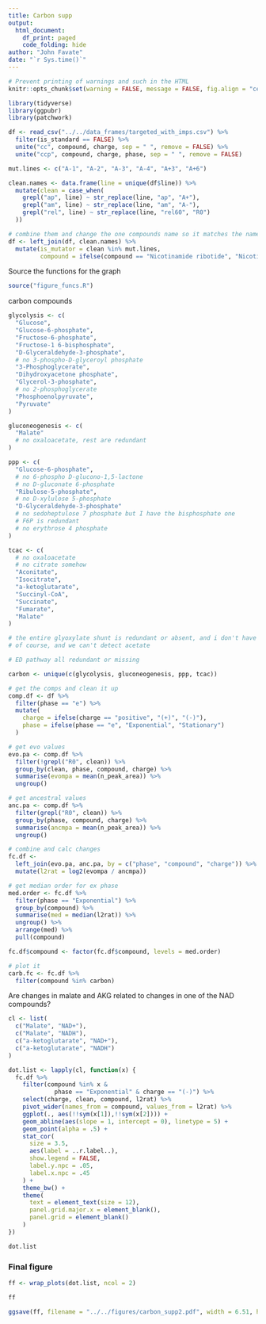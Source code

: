 ```yaml
---
title: Carbon supp
output: 
  html_document:
    df_print: paged
    code_folding: hide
author: "John Favate"
date: "`r Sys.time()`"
---
```


<style type="text/css">
.main-container {
  max-width: 1500px;
  margin-left: auto;
  margin-right: auto;
}
</style>

```r
# Prevent printing of warnings and such in the HTML
knitr::opts_chunk$set(warning = FALSE, message = FALSE, fig.align = "center")
```

```r
library(tidyverse)
library(ggpubr)
library(patchwork)
```

```r
df <- read_csv("../../data_frames/targeted_with_imps.csv") %>% 
  filter(is_standard == FALSE) %>% 
  unite("cc", compound, charge, sep = " ", remove = FALSE) %>% 
  unite("ccp", compound, charge, phase, sep = " ", remove = FALSE)

mut.lines <- c("A-1", "A-2", "A-3", "A-4", "A+3", "A+6")

clean.names <- data.frame(line = unique(df$line)) %>%
  mutate(clean = case_when(
    grepl("ap", line) ~ str_replace(line, "ap", "A+"),
    grepl("am", line) ~ str_replace(line, "am", "A-"),
    grepl("rel", line) ~ str_replace(line, "rel60", "R0")
  ))

# combine them and change the one compounds name so it matches the name on fig1
df <- left_join(df, clean.names) %>% 
  mutate(is_mutator = clean %in% mut.lines,
         compound = ifelse(compound == "Nicotinamide ribotide", "Nicotinamide mononucleotide", compound))
```

Source the functions for the graph
```r
source("figure_funcs.R")
```

carbon compounds
```r
glycolysis <- c(
  "Glucose",
  "Glucose-6-phosphate",
  "Fructose-6-phosphate",
  "Fructose-1 6-bisphosphate",
  "D-Glyceraldehyde-3-phosphate",
  # no 3-phospho-D-glyceroyl phosphate
  "3-Phosphoglycerate",
  "Dihydroxyacetone phosphate",
  "Glycerol-3-phosphate",
  # no 2-phosphoglycerate
  "Phosphoenolpyruvate",
  "Pyruvate"
)

gluconeogenesis <- c(
  "Malate"
  # no oxaloacetate, rest are redundant
)

ppp <- c(
  "Glucose-6-phosphate",
  # no 6-phospho D-glucono-1,5-lactone
  # no D-gluconate 6-phosphate
  "Ribulose-5-phosphate",
  # no D-xylulose 5-phosphate
  "D-Glyceraldehyde-3-phosphate"
  # no sedoheptulose 7 phosphate but I have the bisphosphate one
  # F6P is redundant
  # no erythrose 4 phosphate
)

tcac <- c(
  # no oxaloacetate
  # no citrate somehow
  "Aconitate",
  "Isocitrate",
  "a-ketoglutarate",
  "Succinyl-CoA",
  "Succinate",
  "Fumarate",
  "Malate"
)

# the entire glyoxylate shunt is redundant or absent, and i don't have glyoxylate
# of course, and we can't detect acetate

# ED pathway all redundant or missing
```

```r
carbon <- unique(c(glycolysis, gluconeogenesis, ppp, tcac))
```

```r
# get the comps and clean it up
comp.df <- df %>%
  filter(phase == "e") %>%
  mutate(
    charge = ifelse(charge == "positive", "(+)", "(-)"),
    phase = ifelse(phase == "e", "Exponential", "Stationary")
  )

# get evo values
evo.pa <- comp.df %>%
  filter(!grepl("R0", clean)) %>%
  group_by(clean, phase, compound, charge) %>%
  summarise(evompa = mean(n_peak_area)) %>%
  ungroup()

# get ancestral values
anc.pa <- comp.df %>%
  filter(grepl("R0", clean)) %>%
  group_by(phase, compound, charge) %>%
  summarise(ancmpa = mean(n_peak_area)) %>%
  ungroup()

# combine and calc changes
fc.df <-
  left_join(evo.pa, anc.pa, by = c("phase", "compound", "charge")) %>%
  mutate(l2rat = log2(evompa / ancmpa))

# get median order for ex phase
med.order <- fc.df %>%
  filter(phase == "Exponential") %>%
  group_by(compound) %>%
  summarise(med = median(l2rat)) %>%
  ungroup() %>%
  arrange(med) %>%
  pull(compound)

fc.df$compound <- factor(fc.df$compound, levels = med.order)
```

```r
# plot it
carb.fc <- fc.df %>% 
  filter(compound %in% carbon)
```

Are changes in malate and AKG related to changes in one of the NAD compounds?
```r
cl <- list(
  c("Malate", "NAD+"),
  c("Malate", "NADH"),
  c("a-ketoglutarate", "NAD+"),
  c("a-ketoglutarate", "NADH")
)

dot.list <- lapply(cl, function(x) {
  fc.df %>%
    filter(compound %in% x &
             phase == "Exponential" & charge == "(-)") %>%
    select(charge, clean, compound, l2rat) %>%
    pivot_wider(names_from = compound, values_from = l2rat) %>%
    ggplot(., aes(!!sym(x[1]),!!sym(x[2]))) +
    geom_abline(aes(slope = 1, intercept = 0), linetype = 5) +
    geom_point(alpha = .5) +
    stat_cor(
      size = 3.5,
      aes(label = ..r.label..),
      show.legend = FALSE,
      label.y.npc = .05,
      label.x.npc = .45
    ) +
    theme_bw() +
    theme(
      text = element_text(size = 12),
      panel.grid.major.x = element_blank(),
      panel.grid = element_blank()
    )
})

dot.list
```


### Final figure

```r
ff <- wrap_plots(dot.list, ncol = 2)

ff
```

```r
ggsave(ff, filename = "../../figures/carbon_supp2.pdf", width = 6.51, height = 1.8)
```

